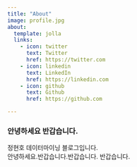 ```yaml
---
title: "About"
image: profile.jpg
about:
  template: jolla
  links:
    - icon: twitter
      text: Twitter
      href: https://twitter.com
    - icon: linkedin
      text: LinkedIn
      href: https://linkedin.com
    - icon: github
      text: Github
      href: https://github.com

---
```


### 안녕하세요 반갑습니다.

정현호 데이터마이닝 블로그입니다.  
안녕하세요.반갑습니다.반갑습니다. 반갑습니다.

